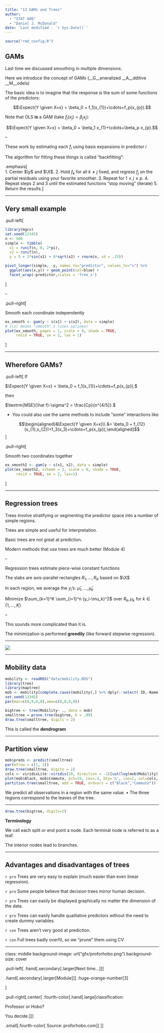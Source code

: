 ```yaml
---
title: "13 GAMs and Trees"
author: 
  - "STAT 406"
  - "Daniel J. McDonald"
date: 'Last modified - `r Sys.Date()`'
---
```


```r
source("rmd_config.R")
```


## GAMs

Last time we discussed smoothing in multiple dimensions.

$$\newcommand{\Expect}[1]{E\left[ #1 \right]}
\newcommand{\Var}[1]{\mathrm{Var}\left[ #1 \right]}
\newcommand{\Cov}[2]{\mathrm{Cov}\left[#1,\ #2\right]}
\newcommand{\given}{\ \vert\ }
\newcommand{\R}{\mathbb{R}}
\newcommand{\tr}[1]{\mbox{tr}(#1)}
\newcommand{\X}{\mathbf{X}}
\newcommand{\y}{\mathbf{y}}$$


Here we introduce the concept of GAMs (__G__eneralized __A__dditive __M__odels)

The basic idea is to imagine that the response is the sum of some functions of the predictors:

$$\Expect{Y \given X=x} = \beta_0 + f_1(x_{1})+\cdots+f_p(x_{p}).$$


Note that OLS __is__ a GAM (take $f_j(x_{j})=\beta_j x_{j}$):

$$\Expect{Y \given X=x} = \beta_0 + \beta_1 x_{1}+\cdots+\beta_p x_{p}.$$

--

These work by estimating each $f_i$ using basis expansions in predictor $i$

The algorithm for fitting these things is called "backfitting":

.emphasis[    
1. Center $\y$ and $\X$.
2. Hold $f_k$ for all $k\neq j$ fixed, and regress $f_j$ on the partial residuals using your favorite smoother.
3. Repeat for $1\leq j\leq p$.
4. Repeat steps 2 and 3 until the estimated functions "stop moving" (iterate)
5. Return the results.
]

---

## Very small example

.pull-left[

```r
library(mgcv)
set.seed(12345)
n <- 500
simple <- tibble(
  x1 = runif(n, 0, 2*pi),
  x2 = runif(n),
  y = 5 + 2*sin(x1) + 8*sqrt(x2) + rnorm(n, sd = .25))
```

```r
pivot_longer(simple, -y, names_to="predictor", values_to="x") %>%
  ggplot(aes(x,y)) + geom_point(col=blue) +
  facet_wrap(~predictor,scales = 'free_x')
```
]

--

.pull-right[

Smooth each coordinate independently

```r
ex_smooth <- gam(y ~ s(x1) + s(x2), data = simple)
# s(z) means "smooth" z (uses splines)
plot(ex_smooth, pages = 1, scale = 0, shade = TRUE, 
     resid = TRUE, se = 2, las = 1)
```




]

---

## Wherefore GAMs?


.pull-left[
If 

$\Expect{Y \given X=x} = \beta_0 + f_1(x_{1})+\cdots+f_p(x_{p}),$

then

$\textrm{MSE}(\hat f)-\sigma^2 = \frac{Cp}{n^{4/5}}.$

* You could also use the same methods to include "some" interactions like

$$\begin{aligned}&\Expect{Y \given X=x}\\ &= \beta_0 + f_{12}(x_{1},x_{2})+f_3(x_3)+\cdots+f_p(x_{p}),\end{aligned}$$
]

.pull-right[

Smooth two coordinates together

```r
ex_smooth2 <- gam(y ~ s(x1, x2), data = simple)
plot(ex_smooth2, scheme = 2, scale = 0, shade = TRUE, 
     resid = TRUE, se = 2, las=1)

```

]

---

## Regression trees

Trees involve stratifying or segmenting the predictor space into a number of simple regions.

Trees are simple and useful for interpretation.  

Basic trees are not great at prediction. 

Modern methods that use trees are much better (Module 4)

--

Regression trees estimate piece-wise constant functions

The slabs are axis-parallel rectangles $R_1,\ldots,R_K$ based on $\X$

In each region, we average the $y_i$'s: $\hat\mu_1,\ldots,\hat\mu_k$

Minimize $\sum_{k=1}^K \sum_{i=1}^n (y_i-\mu_k)^2$ over $R_k,\mu_k$ for $k\in \{1,\ldots,K\}$

--

This sounds more complicated than it is.

The minimization is performed __greedily__ (like forward stepwise regression).



---


![](https://www.aafp.org/dam/AAFP/images/journals/blogs/inpractice/covid_dx_algorithm4.png)



---

## Mobility data

```r
mobility <- readRDS("data/mobility.RDS")
library(tree)
library(maptree)
mob <- mobility[complete.cases(mobility),] %>% dplyr::select(-ID,-Name)
set.seed(12345)
par(mar=c(0,0,0,0),oma=c(0,0,0,0))
```

```r
bigtree <- tree(Mobility~ ., data = mob)
smalltree = prune.tree(bigtree, k = .09)
draw.tree(smalltree, digits = 2)
```

This is called the __dendrogram__

---

## Partition view

```r
mob$preds <- predict(smalltree)
par(mfrow = c(1, 2))
draw.tree(smalltree, digits = 2)
cols <- viridisLite::viridis(20, direction = -1)[cut(log(mob$Mobility),20)]
plot(mob$Black, mob$Commute, pch=19, cex=.4, bty='n', las=1, col=cols, ylab = "Commute time", xlab = "% Black")
partition.tree(smalltree, add = TRUE, ordvars = c("Black","Commute"))
```


We predict all observations in a region with the same value.
$\bullet$ The three regions correspond to the leaves of the tree.


---

```r
draw.tree(bigtree, digits=2)
```


__Terminology__

We call each split or end point a node.  Each terminal node is referred to as a leaf.  

The interior nodes lead to branches.  

---

## Advantages and disadvantages of trees

`r pro` Trees are very easy to explain (much easier than even linear regression).  

`r pro` Some people believe that decision trees mirror human decision.  

`r pro`  Trees can easily be displayed graphically no matter the dimension of the data.

`r pro` Trees can easily handle qualitative predictors without the need to create dummy variables.

`r con` Trees aren't very good at prediction.

`r con` Full trees badly overfit, so we "prune" them using CV 


---
class: middle
background-image: url("gfx/proforhobo.png")
background-size: cover

.pull-left[
.hand[.secondary[.larger[Next time...]]]

.hand[.secondary[.larger[Module]]] .huge-orange-number[3]

]

.pull-right[.center[
.fourth-color[.hand[.large[classification: 

Professor or Hobo? 

You decide.]]]


.small[.fourth-color[
Source: proforhobo.com
]]
]]